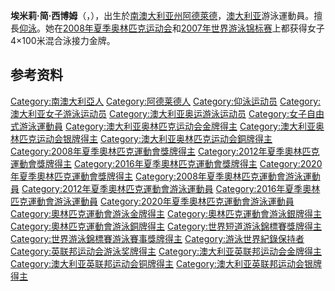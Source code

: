 {{noteTA|G1=Aquatics
|T=zh-cn:埃米莉·西博姆; zh-hk:艾蜜莉·絲保姆; zh-tw:埃米莉·西博姆
|1=zh-cn:埃米莉·西博姆; zh-hk:艾蜜莉·絲保姆; zh-tw:埃米莉·西博姆
|2=zh-cn:西博姆; zh-hk:絲保姆; zh-tw:西博姆
}}
{{Infobox Swimmer|
| swimmername= 埃米莉·西博姆
| image=Emily_Jane_Seebohm_-_Peking_2008.jpg
| imagesize= 
| caption = 
| fullname = Emily Jane Seebohm
| nicknames =
| nationality = {{AUS}}
| strokes = 仰泳
| club = 
| collegeteam = 
| birth_date = {{birth date and age|df=yes|1992|6|5}}
| birth_place = {{AUS}}[[阿德萊德|阿德萊德]]
| deathdate =
| deathplace = 
| height = {{height|m = 1.80}}
| weight = 62公斤
| medaltemplates=
{{MedalCountry|{{AUS}}}}
{{MedalSport|女子[[游泳|游泳]]}}
{{MedalOlympic}}
{{MedalGold|[[2008年夏季奥林匹克运动会|2008年 北京]]|[[2008年夏季奧林匹克運動會游泳比賽女子4_×_100米混合泳接力比賽|4×100米混合泳接力]]}}
{{MedalGold|[[2012年夏季奥林匹克运动会|2012年 伦敦]]|[[2012年夏季奧林匹克運動會女子4×100米自由泳接力比賽|4×100米自由泳接力]]}}
{{MedalGold|[[2020年夏季奧林匹克運動會|2020年 東京]]|[[2020年夏季奧林匹克運動會女子4×100公尺混合式接力比賽|4×100米混合泳接力]]}}
{{MedalSilver|[[2012年夏季奥林匹克运动会|2012年 伦敦]]|[[2012年夏季奧林匹克運動會女子100米背泳比賽|100米仰泳]]}}
{{MedalSilver|[[2012年夏季奥林匹克运动会|2012年 伦敦]]|[[2012年夏季奧林匹克運動會女子4×100米混合泳接力比賽|4×100米混合泳接力]]}}
{{MedalSilver|[[2016年夏季奥林匹克运动会|2016年 里約熱內盧]]|[[2016年夏季奧林匹克運動會女子4×100公尺混合式接力比賽|4×100米混合泳接力]]}}
{{MedalBronze|[[2020年夏季奥林匹克运动会|2020年 東京]]|[[2020年夏季奧林匹克運動會女子200公尺仰式比賽|200米仰泳]]}}
{{MedalCompetition|[[世界游泳錦標賽|世界長池游泳錦標賽]]}}
{{MedalGold|[[2007年世界游泳锦标赛|2007年 墨爾本]]<ref>{{cite web |url=http://www.fina.org/events/WC/Melbourne_2007/results/swimming.php |title=12th FINA World Championships |accessdate=2007-06-09 |deadurl=yes |archiveurl=https://web.archive.org/web/20070606111744/http://www.fina.org/events/WC/Melbourne_2007/results/swimming.php |archivedate=2007-06-06 }}</ref>|4×100米混合泳接力}}
{{MedalGold|[[2015年世界游泳錦標賽|2015年 喀山]]|100米仰泳}}
{{MedalGold|[[2015年世界游泳錦標賽|2015年 喀山]]|200米仰泳}}
{{MedalGold|[[2015年世界游泳錦標賽|2015年 喀山]]|4×100米自由泳接力}}
{{MedalGold|[[2017年世界游泳錦標賽|2017年 布達佩斯]]|200米仰泳}}
{{MedalSilver|[[2009年世界游泳錦標賽|2009年 羅馬]]|4×100米混合泳接力}}
{{MedalSilver|[[2013年世界游泳錦標賽|2013年 巴塞隆納]]|100米仰泳}}
{{MedalSilver|[[2013年世界游泳錦標賽|2013年 巴塞隆納]]|4×100米自由泳接力}}
{{MedalSilver|[[2013年世界游泳錦標賽|2013年 巴塞隆納]]|4×100米混合泳接力}}
{{MedalSilver|[[2017年世界游泳錦標賽|2017年 布達佩斯]]|4×100米自由泳接力}}
{{MedalBronze|[[2009年世界游泳錦標賽|2009年 羅馬]]|100米仰泳}}
{{MedalBronze|[[2015年世界游泳錦標賽|2015年 喀山]]|4×100米混合泳接力}}
{{MedalBronze|[[2017年世界游泳錦標賽|2017年 布達佩斯]]|100米仰泳}}
{{MedalBronze|[[2017年世界游泳錦標賽|2017年 布達佩斯]]|4×100米混合泳接力}}
{{MedalCompetition|[[世界短池游泳錦標賽|世界短池游泳錦標賽]]}}
{{MedalSilver|[[2014年世界短道游泳錦標賽|2014年 多哈]]|50米仰泳}}
{{MedalSilver|[[2014年世界短道游泳錦標賽|2014年 多哈]]|100米仰泳}}
{{MedalSilver|[[2014年世界短道游泳錦標賽|2014年 多哈]]|200米仰泳}}
{{MedalSilver|[[2014年世界短道游泳錦標賽|2014年 多哈]]|4×100米混合泳接力}}
{{MedalSilver|[[2016年世界短道游泳錦標賽|2016年 溫莎]]|100米混合泳}}
{{MedalBronze|[[2014年世界短道游泳錦標賽|2014年 多哈]]|100米混合泳}}
{{MedalBronze|[[2016年世界短道游泳錦標賽|2016年 溫莎]]|200米仰泳}}
{{MedalBronze|[[2016年世界短道游泳錦標賽|2016年 溫莎]]|4×100米混合泳接力}}
{{MedalBronze|[[2018年世界短道游泳錦標賽|2018年 杭州]]|200米仰泳}}
{{MedalBronze|[[2018年世界短道游泳錦標賽|2018年 杭州]]|4×50米自由泳接力}}
}}
'''埃米莉·简·西博姆'''（{{lang-en|'''Emily Jane Seebohm'''}}，{{bd|1992年|6月5日|catIdx=Seebohm, Emily}}），出生於[[南澳大利亚州|南澳大利亚州]][[阿德萊德|阿德萊德]]，[[澳大利亚|澳大利亚]]游泳運動員。擅長[[仰泳|仰泳]]。她在[[2008年夏季奥林匹克运动会|2008年夏季奥林匹克运动会]]和[[2007年世界游泳锦标赛|2007年世界游泳锦标赛]]上都获得女子4×100米混合泳接力金牌。

== 参考资料 ==
{{Reflist}}

{{奥林匹克运动会游泳比赛女子4×100米混合泳接力冠军}}

{{Authority control}}
{{DEFAULTSORT:Seebohm, Emily}}
[[Category:南澳大利亞人|Category:南澳大利亞人]]
[[Category:阿德莱德人|Category:阿德莱德人]]
[[Category:仰泳运动员|Category:仰泳运动员]]
[[Category:澳大利亚女子游泳运动员|Category:澳大利亚女子游泳运动员]]
[[Category:澳大利亚奥运游泳运动员|Category:澳大利亚奥运游泳运动员]]
[[Category:女子自由式游泳運動員|Category:女子自由式游泳運動員]]
[[Category:澳大利亚奥林匹克运动会金牌得主|Category:澳大利亚奥林匹克运动会金牌得主]]
[[Category:澳大利亚奥林匹克运动会银牌得主|Category:澳大利亚奥林匹克运动会银牌得主]]
[[Category:澳大利亚奥林匹克运动会銅牌得主|Category:澳大利亚奥林匹克运动会銅牌得主]]
[[Category:2008年夏季奧林匹克運動會獎牌得主|Category:2008年夏季奧林匹克運動會獎牌得主]]
[[Category:2012年夏季奧林匹克運動會獎牌得主|Category:2012年夏季奧林匹克運動會獎牌得主]]
[[Category:2016年夏季奧林匹克運動會獎牌得主|Category:2016年夏季奧林匹克運動會獎牌得主]]
[[Category:2020年夏季奧林匹克運動會獎牌得主|Category:2020年夏季奧林匹克運動會獎牌得主]]
[[Category:2008年夏季奧林匹克運動會游泳運動員|Category:2008年夏季奧林匹克運動會游泳運動員]]
[[Category:2012年夏季奧林匹克運動會游泳運動員|Category:2012年夏季奧林匹克運動會游泳運動員]]
[[Category:2016年夏季奧林匹克運動會游泳運動員|Category:2016年夏季奧林匹克運動會游泳運動員]]
[[Category:2020年夏季奧林匹克運動會游泳運動員|Category:2020年夏季奧林匹克運動會游泳運動員]]
[[Category:奧林匹克運動會游泳金牌得主|Category:奧林匹克運動會游泳金牌得主]]
[[Category:奧林匹克運動會游泳銀牌得主|Category:奧林匹克運動會游泳銀牌得主]]
[[Category:奧林匹克運動會游泳銅牌得主|Category:奧林匹克運動會游泳銅牌得主]]
[[Category:世界短道游泳錦標賽獎牌得主|Category:世界短道游泳錦標賽獎牌得主]]
[[Category:世界游泳錦標賽游泳賽事獎牌得主|Category:世界游泳錦標賽游泳賽事獎牌得主]]
[[Category:游泳世界紀錄保持者|Category:游泳世界紀錄保持者]]
[[Category:英联邦运动会游泳奖牌得主|Category:英联邦运动会游泳奖牌得主]]
[[Category:澳大利亚英联邦运动会金牌得主|Category:澳大利亚英联邦运动会金牌得主]]
[[Category:澳大利亚英联邦运动会铜牌得主|Category:澳大利亚英联邦运动会铜牌得主]]
[[Category:澳大利亚英联邦运动会银牌得主|Category:澳大利亚英联邦运动会银牌得主]]